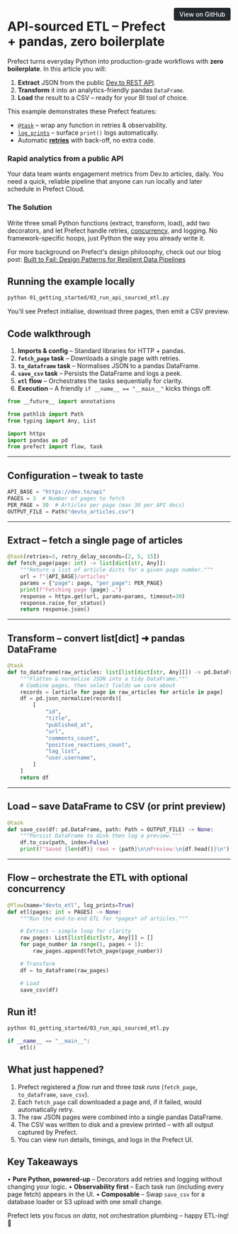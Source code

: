 <a href="https://github.com/prefecthq/examples/blob/examples-markdown/examples/01_getting_started/03_run_api_sourced_etl.py" target="_blank" style="float: right; padding: 6px 12px; background-color: #24292e; color: #ffffff; border-radius: 4px; text-decoration: none; font-size: 0.875rem; font-weight: 500;">View on GitHub</a>


# API-sourced ETL – Prefect + pandas, zero boilerplate

Prefect turns everyday Python into production-grade workflows with **zero boilerplate**.
In this article you will:
1. **Extract** JSON from the public [Dev.to REST API](https://dev.to/api).
2. **Transform** it into an analytics-friendly pandas `DataFrame`.
3. **Load** the result to a CSV – ready for your BI tool of choice.

This example demonstrates these Prefect features:
* [`@task`](https://docs.prefect.io/v3/develop/write-tasks#write-and-run-tasks) – wrap any function in retries & observability.
* [`log_prints`](https://docs.prefect.io/v3/develop/logging#configure-logging) – surface `print()` logs automatically.
* Automatic [**retries**](https://docs.prefect.io/v3/develop/write-tasks#retries) with back-off, no extra code.

### Rapid analytics from a public API
Your data team wants engagement metrics from Dev.to articles, daily. You need a quick,
reliable pipeline that anyone can run locally and later schedule in Prefect Cloud. 

### The Solution
Write three small Python functions (extract, transform, load), add two decorators, and
let Prefect handle retries, [concurrency](https://docs.prefect.io/v3/develop/task-runners#configure-a-task-runner), and logging. No framework-specific hoops, just
Python the way you already write it.

For more background on Prefect's design philosophy, check out our blog post: [Built to Fail: Design Patterns for Resilient Data Pipelines](https://www.prefect.io/blog/built-to-fail-design-patterns-for-resilient-data-pipelines)

## Running the example locally
```bash
python 01_getting_started/03_run_api_sourced_etl.py
```
You'll see Prefect initialise, download three pages, then emit a CSV preview.

## Code walkthrough
1. **Imports & config** – Standard libraries for HTTP + pandas.
2. **`fetch_page` task** – Downloads a single page with retries.
3. **`to_dataframe` task** – Normalises JSON to a pandas DataFrame.
4. **`save_csv` task** – Persists the DataFrame and logs a peek.
5. **`etl` flow** – Orchestrates the tasks sequentially for clarity.
6. **Execution** – A friendly `if __name__ == "__main__"` kicks things off.

```python
from __future__ import annotations

from pathlib import Path
from typing import Any, List

import httpx
import pandas as pd
from prefect import flow, task

```

---------------------------------------------------------------------------
Configuration – tweak to taste
---------------------------------------------------------------------------

```python
API_BASE = "https://dev.to/api"
PAGES = 3  # Number of pages to fetch
PER_PAGE = 30  # Articles per page (max 30 per API docs)
OUTPUT_FILE = Path("devto_articles.csv")

```

---------------------------------------------------------------------------
Extract – fetch a single page of articles
---------------------------------------------------------------------------

```python
@task(retries=3, retry_delay_seconds=[2, 5, 15])
def fetch_page(page: int) -> list[dict[str, Any]]:
    """Return a list of article dicts for a given page number."""
    url = f"{API_BASE}/articles"
    params = {"page": page, "per_page": PER_PAGE}
    print(f"Fetching page {page} …")
    response = httpx.get(url, params=params, timeout=30)
    response.raise_for_status()
    return response.json()

```

---------------------------------------------------------------------------
Transform – convert list[dict] ➜ pandas DataFrame
---------------------------------------------------------------------------

```python
@task
def to_dataframe(raw_articles: list[list[dict[str, Any]]]) -> pd.DataFrame:
    """Flatten & normalise JSON into a tidy DataFrame."""
    # Combine pages, then select fields we care about
    records = [article for page in raw_articles for article in page]
    df = pd.json_normalize(records)[
        [
            "id",
            "title",
            "published_at",
            "url",
            "comments_count",
            "positive_reactions_count",
            "tag_list",
            "user.username",
        ]
    ]
    return df

```

---------------------------------------------------------------------------
Load – save DataFrame to CSV (or print preview)
---------------------------------------------------------------------------

```python
@task
def save_csv(df: pd.DataFrame, path: Path = OUTPUT_FILE) -> None:
    """Persist DataFrame to disk then log a preview."""
    df.to_csv(path, index=False)
    print(f"Saved {len(df)} rows ➜ {path}\n\nPreview:\n{df.head()}\n")

```

---------------------------------------------------------------------------
Flow – orchestrate the ETL with optional concurrency
---------------------------------------------------------------------------

```python
@flow(name="devto_etl", log_prints=True)
def etl(pages: int = PAGES) -> None:
    """Run the end-to-end ETL for *pages* of articles."""

    # Extract – simple loop for clarity
    raw_pages: List[list[dict[str, Any]]] = []
    for page_number in range(1, pages + 1):
        raw_pages.append(fetch_page(page_number))

    # Transform
    df = to_dataframe(raw_pages)

    # Load
    save_csv(df)


```

## Run it!

```bash
python 01_getting_started/03_run_api_sourced_etl.py
```

```python
if __name__ == "__main__":
    etl()

```

## What just happened?

1. Prefect registered a *flow run* and three *task runs* (`fetch_page`, `to_dataframe`, `save_csv`).
2. Each `fetch_page` call downloaded a page and, if it failed, would automatically retry.
3. The raw JSON pages were combined into a single pandas DataFrame.
4. The CSV was written to disk and a preview printed – with all output captured by Prefect.
5. You can view run details, timings, and logs in the Prefect UI.

## Key Takeaways

• **Pure Python, powered-up** – Decorators add retries and logging without changing your logic.
• **Observability first** – Each task run (including every page fetch) appears in the UI.
• **Composable** – Swap `save_csv` for a database loader or S3 upload with one small change.

Prefect lets you focus on *data*, not orchestration plumbing – happy ETL-ing! 🎉
